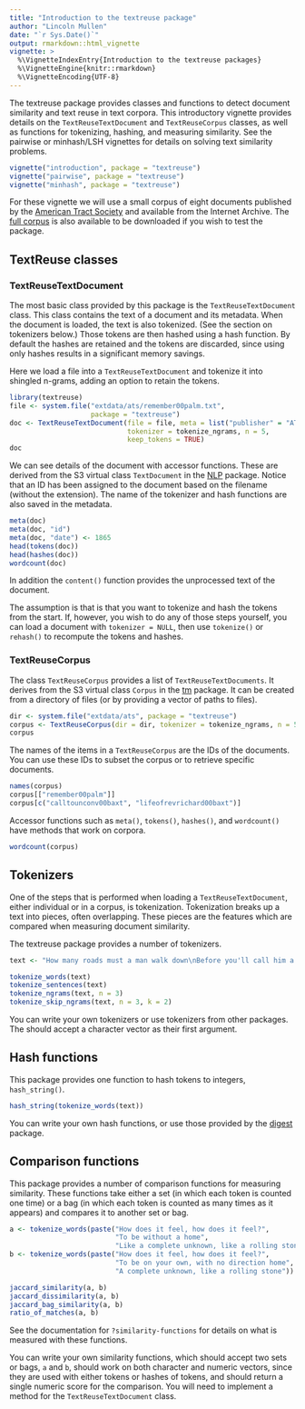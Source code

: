```yaml
---
title: "Introduction to the textreuse package"
author: "Lincoln Mullen"
date: "`r Sys.Date()`"
output: rmarkdown::html_vignette
vignette: >
  %\VignetteIndexEntry{Introduction to the textreuse packages}
  %\VignetteEngine{knitr::rmarkdown}
  %\VignetteEncoding{UTF-8}
---
```


The textreuse package provides classes and functions to detect document similarity and text reuse in text corpora. This introductory vignette provides details on the `TextReuseTextDocument` and `TextReuseCorpus` classes, as well as functions for tokenizing, hashing, and measuring similarity. See the pairwise or minhash/LSH vignettes for details on solving text similarity problems.

```r
vignette("introduction", package = "textreuse")
vignette("pairwise", package = "textreuse")
vignette("minhash", package = "textreuse")
```

For these vignette we will use a small corpus of eight documents published by the [American Tract Society](https://en.wikipedia.org/wiki/American_Tract_Society) and available from the Internet Archive. The [full corpus](http://lincolnmullen.com/blog/corpus-of-american-tract-society-publications/) is also available to be downloaded if you wish to test the package.

## TextReuse classes

### TextReuseTextDocument

The most basic class provided by this package is the `TextReuseTextDocument` class. This class contains the text of a document and its metadata. When the document is loaded, the text is also tokenized. (See the section on tokenizers below.) Those tokens are then hashed using a hash function. By default the hashes are retained and the tokens are discarded, since using only hashes results in a significant memory savings. 

Here we load a file into a `TextReuseTextDocument` and tokenize it into shingled n-grams, adding an option to retain the tokens.

```r
library(textreuse)
file <- system.file("extdata/ats/remember00palm.txt", 
                    package = "textreuse")
doc <- TextReuseTextDocument(file = file, meta = list("publisher" = "ATS"),
                             tokenizer = tokenize_ngrams, n = 5,
                             keep_tokens = TRUE)
doc
```

We can see details of the document with accessor functions. These are derived from the S3 virtual class `TextDocument ` in the [NLP](https://cran.r-project.org/package=NLP) package. Notice that an ID has been assigned to the document based on the filename (without the extension). The name of the tokenizer and hash functions are also saved in the metadata.

```r
meta(doc)
meta(doc, "id")
meta(doc, "date") <- 1865
head(tokens(doc))
head(hashes(doc))
wordcount(doc)
```

In addition the `content()` function provides the unprocessed text of the document.

The assumption is that is that you want to tokenize and hash the tokens from the start. If, however, you wish to do any of those steps yourself, you can load a document with `tokenizer = NULL`, then use `tokenize()` or `rehash()` to recompute the tokens and hashes.

### TextReuseCorpus

The class `TextReuseCorpus` provides a list of `TextReuseTextDocuments`. It derives from the S3 virtual class `Corpus` in the [tm](https://cran.r-project.org/package=tm) package. It can be created from a directory of files (or by providing a vector of paths to files).

```r
dir <- system.file("extdata/ats", package = "textreuse")
corpus <- TextReuseCorpus(dir = dir, tokenizer = tokenize_ngrams, n = 5)
corpus
```

The names of the items in a `TextReuseCorpus` are the IDs of the documents. You can use these IDs to subset the corpus or to retrieve specific documents.

```r
names(corpus)
corpus[["remember00palm"]]
corpus[c("calltounconv00baxt", "lifeofrevrichard00baxt")]
```

Accessor functions such as `meta()`, `tokens()`, `hashes()`, and `wordcount()` have methods that work on corpora.

```r
wordcount(corpus)
```

## Tokenizers

One of the steps that is performed when loading a `TextReuseTextDocument`, either individual or in a corpus, is tokenization. Tokenization breaks up a text into pieces, often overlapping. These pieces are the features which are compared when measuring document similarity.

The textreuse package provides a number of tokenizers.

```r
text <- "How many roads must a man walk down\nBefore you'll call him a man?"

tokenize_words(text)
tokenize_sentences(text)
tokenize_ngrams(text, n = 3)
tokenize_skip_ngrams(text, n = 3, k = 2)
```

You can write your own tokenizers or use tokenizers from other packages. The should accept a character vector as their first argument.

## Hash functions

This package provides one function to hash tokens to integers, `hash_string()`. 
```r
hash_string(tokenize_words(text))
```

You can write your own hash functions, or use those provided by the [digest](https://cran.r-project.org/package=digest) package.

## Comparison functions

This package provides a number of comparison functions for measuring similarity. These functions take either a set (in which each token is counted one time) or a bag (in which each token is counted as many times as it appears) and compares it to another set or bag.

```r
a <- tokenize_words(paste("How does it feel, how does it feel?",
                          "To be without a home",
                          "Like a complete unknown, like a rolling stone"))
b <- tokenize_words(paste("How does it feel, how does it feel?",
                          "To be on your own, with no direction home",
                          "A complete unknown, like a rolling stone"))

jaccard_similarity(a, b)
jaccard_dissimilarity(a, b)
jaccard_bag_similarity(a, b)
ratio_of_matches(a, b)
```

See the documentation for `?similarity-functions` for details on what is measured with these functions.

You can write your own similarity functions, which should accept two sets or bags, `a` and `b`, should work on both character and numeric vectors, since they are used with either tokens or hashes of tokens, and should return a single numeric score for the comparison. You will need to implement a method for the `TextReuseTextDocument` class.

